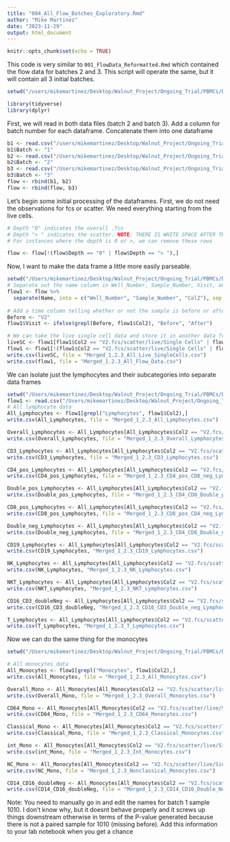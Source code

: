 ```yaml
---
title: "004_All_Flow_Batches_Exploratory.Rmd"
author: "Mike Martinez"
date: "2023-11-29"
output: html_document
---
```


```r
knitr::opts_chunk$set(echo = TRUE)
```

This code is very similar to `001_FlowData_Reformatted.Rmd` which contained the flow data for batches 2 and 3. This script will operate the same, but it will contain all 3 initial batches. 

```r
setwd("/users/mikemartinez/Desktop/Walnut_Project/Ongoing_Trial/PBMCs/Data/Reformatted_Data/")

library(tidyverse)
library(dplyr)
```

First, we will read in both data files (batch 2 and batch 3).
Add a column for batch number for each dataframe.
Concatenate them into one dataframe
```r
b1 <- read.csv("/users/mikemartinez/Desktop/Walnut_Project/Ongoing_Trial/PBMCs/Data/Original_Data_From_Core/Flow_Batch_1.csv", header = TRUE, sep = ",")
b1$Batch <- "1"
b2 <- read.csv("/Users/mikemartinez/Desktop/Walnut_Project/Ongoing_Trial/PBMCs/Data/Original_Data_From_Core/Flow_Batch_2.csv", header = TRUE, sep = ",")
b2$Batch <- "2"
b3 <- read.csv("/Users/mikemartinez/Desktop/Walnut_Project/Ongoing_Trial/PBMCs/Data/Original_Data_From_Core/Flow_Batch_3.csv", header = TRUE, sep = ",")
b3$Batch <- "3"
flow <- rbind(b1, b2)
flow <- rbind(flow, b3)
```

Let's begin some initial processing of the dataframes.
First, we do not need the observations for fcs or scatter. We need everything starting from the live cells.
```r
# Depth "0" indicates the overall .fcs
# Depth "> " indicates the scatter. NOTE: THERE IS WHITE SPACE AFTER THE ">"
# For instances where the depth is 0 or >, we can remove these rows

flow <- flow[!(flow$Depth == "0" | flow$Depth == "> "),]
```

Now, I want to make the data frame a little more easily parseable. 
```r
setwd("/Users/mikemartinez/Desktop/Walnut_Project/Ongoing_Trial/PBMCs/Data/Reformatted_Data/")
# Separate out the name column in Well_Number, Sample_Number, Visit, and Rest
flow1 <- flow %>%
  separate(Name, into = c("Well_Number", "Sample_Number", "Col2"), sep = " ", extra = "merge") 
  
# Add a time column telling whether or not the sample is before or after walnut
Before <- "V2"
flow1$Visit <- ifelse(grepl(Before, flow1$Col2), "Before", "After")

# We can take the live single cell data and store it in another data frame
liveSC <- flow1[flow1$Col2 == "V2.fcs/scatter/live/Single Cells" | flow1$Col2 == "V3.fcs/scatter/live/Single Cells",]
flow1 <- flow1[!(flow1$Col2 == "V2.fcs/scatter/live/Single Cells" | flow1$Col2 == "V3.fcs/scatter/live/Single Cells"),]
write.csv(liveSC, file = "Merged_1.2.3_All_Live_SingleCells.csv")
write.csv(flow1, file = "Merged_1.2.3_All_Flow_Data.csv")
```

We can isolate just the lymphocytes and their subcategories into separate data frames
```r

setwd("/Users/mikemartinez/Desktop/Walnut_Project/Ongoing_Trial/PBMCs/Data/Reformatted_Data/Batches_1_2_3/Batch1_2_3_Lymphocytes/")
flow1 <- read.csv("/Users/mikemartinez/Desktop/Walnut_Project/Ongoing_Trial/PBMCs/Data/Reformatted_Data/Merged_1.2.3_All_Flow_Data.csv")
# All lymphocyte data
All_Lymphocytes <- flow1[grepl("Lymphocytes", flow1$Col2),]
write.csv(All_Lymphocytes, file = "Merged_1_2.3_All_Lymphocytes.csv")

Overall_Lymphocytes <- All_Lymphocytes[All_Lymphocytes$Col2 == "V2.fcs/scatter/live/Single Cells/Lymphocytes" | All_Lymphocytes$Col2 == "V3.fcs/scatter/live/Single Cells/Lymphocytes",]
write.csv(Overall_Lymphocytes, file = "Merged_1_2.3_Overall_Lymphocytes.csv")

CD3_Lymphocytes <- All_Lymphocytes[All_Lymphocytes$Col2 == "V2.fcs/scatter/live/Single Cells/Lymphocytes/CD3" | All_Lymphocytes$Col2 == "V3.fcs/scatter/live/Single Cells/Lymphocytes/CD3",]
write.csv(CD3_Lymphocytes, file = "Merged_1_2.3_CD3_Lymphocytes.csv")

CD4_pos_Lymphocytes <- All_Lymphocytes[All_Lymphocytes$Col2 == "V2.fcs/scatter/live/Single Cells/Lymphocytes/CD3/Q1: CD8-PerCP-Cy5.5-A- , CD4-PE (R-phycoerythrin)-A+" | All_Lymphocytes$Col2 == "V3.fcs/scatter/live/Single Cells/Lymphocytes/CD3/Q1: CD8-PerCP-Cy5.5-A- , CD4-PE (R-phycoerythrin)-A+",]
write.csv(CD4_pos_Lymphocytes, file = "Merged_1_2.3_CD4_pos_CD8_neg_Lymphocytes.csv")

Double_pos_Lymphocytes <- All_Lymphocytes[All_Lymphocytes$Col2 == "V2.fcs/scatter/live/Single Cells/Lymphocytes/CD3/Q2: CD8-PerCP-Cy5.5-A+ , CD4-PE (R-phycoerythrin)-A+" | All_Lymphocytes$Col2 == "V3.fcs/scatter/live/Single Cells/Lymphocytes/CD3/Q2: CD8-PerCP-Cy5.5-A+ , CD4-PE (R-phycoerythrin)-A+",]
write.csv(Double_pos_Lymphocytes, file = "Merged_1_2.3_CD4_CD8_Double_pos_Lymphocytes.csv")

CD8_pos_Lymphocytes <- All_Lymphocytes[All_Lymphocytes$Col2 == "V2.fcs/scatter/live/Single Cells/Lymphocytes/CD3/Q3: CD8-PerCP-Cy5.5-A+ , CD4-PE (R-phycoerythrin)-A-" | All_Lymphocytes$Col2 == "V3.fcs/scatter/live/Single Cells/Lymphocytes/CD3/Q3: CD8-PerCP-Cy5.5-A+ , CD4-PE (R-phycoerythrin)-A-",]
write.csv(CD8_pos_Lymphocytes, file = "Merged_1_2.3_CD8_pos_CD4_neg_Lymphocytes.csv")

Double_neg_Lymphocytes <- All_Lymphocytes[All_Lymphocytes$Col2 == "V2.fcs/scatter/live/Single Cells/Lymphocytes/CD3/Q4: CD8-PerCP-Cy5.5-A- , CD4-PE (R-phycoerythrin)-A-" | All_Lymphocytes$Col2 == "V3.fcs/scatter/live/Single Cells/Lymphocytes/CD3/Q4: CD8-PerCP-Cy5.5-A- , CD4-PE (R-phycoerythrin)-A-",]
write.csv(Double_neg_Lymphocytes, file = "Merged_1_2.3_CD4_CD8_Double_neg_Lymphocytes.csv")

CD19_Lymphocytes <- All_Lymphocytes[All_Lymphocytes$Col2 == "V2.fcs/scatter/live/Single Cells/Lymphocytes/CD19" | All_Lymphocytes$Col2 == "V3.fcs/scatter/live/Single Cells/Lymphocytes/CD19",]
write.csv(CD19_Lymphocytes, "Merged_1_2.3_CD19_Lymphocytes.csv")

NK_Lymphocytes <- All_Lymphocytes[All_Lymphocytes$Col2 == "V2.fcs/scatter/live/Single Cells/Lymphocytes/NK" | All_Lymphocytes$Col2 == "V3.fcs/scatter/live/Single Cells/Lymphocytes/NK",]
write.csv(NK_Lymphocytes, "Merged_1_2.3_NK_Lymphocytes.csv")

NKT_Lymphocytes <- All_Lymphocytes[All_Lymphocytes$Col2 == "V2.fcs/scatter/live/Single Cells/Lymphocytes/NKT" | All_Lymphocytes$Col2 == "V3.fcs/scatter/live/Single Cells/Lymphocytes/NKT",]
write.csv(NKT_Lymphocytes, "Merged_1_2.3_NKT_Lymphocytes.csv")

CD16_CD3_doubleNeg <- All_Lymphocytes[All_Lymphocytes$Col2 == "V2.fcs/scatter/live/Single Cells/Lymphocytes/Q4: CD16-PE-Cy7-A- , CD3-APC-H7-A-" | All_Lymphocytes$Col2 == "V3.fcs/scatter/live/Single Cells/Lymphocytes/Q4: CD16-PE-Cy7-A- , CD3-APC-H7-A-",]
write.csv(CD16_CD3_doubleNeg, "Merged_1_2.3_CD16_CD3_Double_neg_Lymphocytes.csv")

T_Lymphocytes <- All_Lymphocytes[All_Lymphocytes$Col2 == "V2.fcs/scatter/live/Single Cells/Lymphocytes/T" | All_Lymphocytes$Col2 == "V3.fcs/scatter/live/Single Cells/Lymphocytes/T",]
write.csv(T_Lymphocytes, "Merged_1_2.3_T_Lymphocytes.csv")

```

Now we can do the same thing for the monocytes
```r

setwd("/Users/mikemartinez/Desktop/Walnut_Project/Ongoing_Trial/PBMCs/Data/Reformatted_Data/Batches_1_2_3/Batch1_2_3_Monocytes/")

# All monocytes data
All_Monocytes <- flow1[grepl("Monocytes", flow1$Col2),]
write.csv(All_Monocytes, file = "Merged_1_2.3_All_Monocytes.csv")

Overall_Mono <- All_Monocytes[All_Monocytes$Col2 == "V2.fcs/scatter/live/Single Cells/Monocytes" | All_Monocytes$Col2 == "V3.fcs/scatter/live/Single Cells/Monocytes",]
write.csv(Overall_Mono, file = "Merged_1_2.3_Overall_Monocytes.csv")

CD64_Mono <- All_Monocytes[All_Monocytes$Col2 == "V2.fcs/scatter/live/Single Cells/Monocytes/CD64+" | All_Monocytes$Col2 == "V3.fcs/scatter/live/Single Cells/Monocytes/CD64+",]
write.csv(CD64_Mono, file = "Merged_1_2.3_CD64_Monocytes.csv")

Classical_Mono <- All_Monocytes[All_Monocytes$Col2 == "V2.fcs/scatter/live/Single Cells/Monocytes/CD64+/classical mono" | All_Monocytes$Col2 == "V3.fcs/scatter/live/Single Cells/Monocytes/CD64+/classical mono",]
write.csv(Classical_Mono, file = "Merged_1_2.3_Classical_Monocytes.csv")

int_Mono <- All_Monocytes[All_Monocytes$Col2 == "V2.fcs/scatter/live/Single Cells/Monocytes/CD64+/int mono" | All_Monocytes$Col2 == "V3.fcs/scatter/live/Single Cells/Monocytes/CD64+/int mono",]
write.csv(int_Mono, file = "Merged_1_2.3_Int_Monocytes.csv")

NC_Mono <- All_Monocytes[All_Monocytes$Col2 == "V2.fcs/scatter/live/Single Cells/Monocytes/CD64+/nonclassical mono" | All_Monocytes$Col2 == "V3.fcs/scatter/live/Single Cells/Monocytes/CD64+/nonclassical mono",]
write.csv(NC_Mono, file = "Merged_1_2.3_Nonclassical_Monocytes.csv")

CD14_CD16_doubleNeg <- All_Monocytes[All_Monocytes$Col2 == "V2.fcs/scatter/live/Single Cells/Monocytes/CD64+/Q4: CD14-FITC-A- , CD16-PE-Cy7-A-" | All_Monocytes$Col2 == "V3.fcs/scatter/live/Single Cells/Monocytes/CD64+/Q4: CD14-FITC-A- , CD16-PE-Cy7-A-",]
write.csv(CD14_CD16_doubleNeg, file = "Merged_1_2.3_CD14_CD16_Double_Neg_Monocytes.csv")
```


Note: You need to manually go in and edit the names for batch 1 sample 1010. I don't know why, but it doesnt behave properly and it screws up things downstream otherwise in terms of the P-value generated because there is not a paired sample for 1010 (missing before). Add this information to your lab notebook when you get a chance